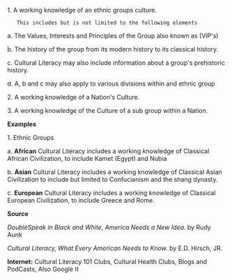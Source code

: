 
1. A working knowledge of an ethnic groups culture. 
 	This includes but is not limited to the following elements

a. The Values, Interests and Principles of the Group also known as (VIP's)

b. The history of the group from its modern history to its classical history.

c. Cultural Literacy may also include information about a group's prehistoric history.

d. A, b and c may also apply to various divisions within and ethnic group 


2. A working knowledge of a Nation's Culture.


3. A working knowledge of the Culture of a sub group within a Nation.


'''Examples'''


1. Ethnic Groups

a. '''African''' Cultural Literacy includes a working knowledge of Classical African Civilization, to include Kamet (Egypt) and Nubia

b. '''Asian''' Cultural Literacy includes a working knowledge of Classical Asian Civilization to include but limited to Confucianism and the shang dynasty.  

c. '''European''' Cultural Literacy includes a working knowledge of Classical European Civilization, to include Greece and Rome.



'''Source'''

''DoubleSpeak in Black and White, America Needs a New Idea.'' by Rudy Aunk


''Cultural Literacy, What Every American Needs to Know.'' by E.D. Hirsch, JR.

'''Internet:'''
Cultural Literacy 101 Clubs,
Cultural Health Clubs,
Blogs and PodCasts,
Also Google It